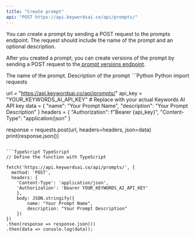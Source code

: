 ```yaml
---
title: "Create prompt"
api: "POST https://api.keywordsai.co/api/prompts/"
---
```


You can create a prompt by sending a POST request to the prompts endpoint. The request should include the name of the prompt and an optional description.

After you created a prompt, you can create versions of the prompt by sending a POST request to the[ prompt versions endpoint](/api-endpoints/prompt-endpoints/create-prompt-version).

<ParamField body="name" type="string" required={true}>
    The name of the prompt.
</ParamField>

<ParamField body="description" type="string">
    Description of the prompt
</ParamField>


<RequestExample>
```Python Python
import requests

url = "https://api.keywordsai.co/api/prompts/"
api_key = "YOUR_KEYWORDS_AI_API_KEY" # Replace with your actual Keywords AI API key
data = {
    "name": "Your Prompt Name",
    "description": "Your Prompt Description"
}
headers = {
    "Authorization": f"Bearer {api_key}",
    "Content-Type": "application/json"
}

response = requests.post(url, headers=headers, json=data)
print(response.json())
```

```TypeScript TypeScript
// Define the function with TypeScript

fetch('https://api.keywordsai.co/api/prompts/', {
  method: 'POST',
  headers: {
    'Content-Type': 'application/json',
    'Authorization': 'Bearer YOUR_KEYWORDS_AI_API_KEY'
    },
    body: JSON.stringify({
        name: "Your Prompt Name",
        description: "Your Prompt Description"
    })
})
.then(response => response.json())
.then(data => console.log(data));
```
</RequestExample>